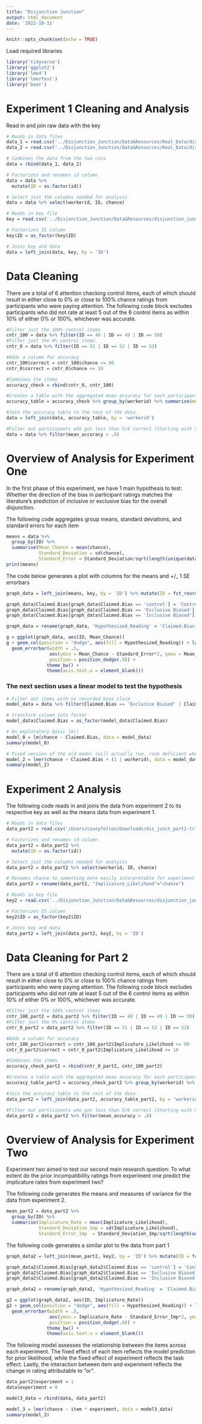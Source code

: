 ```yaml
---
title: "Disjunction Junction"
output: html_document
date: '2022-10-11'
---
```


```r
knitr::opts_chunk$set(echo = TRUE)
```

Load required libraries
```r
library('tidyverse')
library('ggplot2')
library('lme4')
library('lmerTest')
library('boot')
```

# Experiment 1 Cleaning and Analysis
Read in and join raw data with the key
```r
# Reads in data files
data_1 = read.csv('../Disjunction_Junction/Data&Resources/Real_Data/dis_junct_preliminary-trials.csv')
data_2 = read.csv('../Disjunction_Junction/Data&Resources/Real_Data/dis_junc_full_collection-trials.csv')

# Combines the data from the two csvs
data = rbind(data_1, data_2)

# Factorizes and renames id column
data = data %>% 
  mutate(ID = as.factor(id))

# Select just the columns needed for analysis
data = data %>% select(workerid, ID, chance)

# Reads in key file
key = read.csv('../Disjunction_Junction/Data&Resources/disjunction_junction_key.csv')

# Factorizes IS column
key$ID = as_factor(key$ID)

# Joins key and data
data = left_join(data, key, by = 'ID')
```

# Data Cleaning
There are a total of 6 attention checking control items, each of which should result in either close to 0% or close to 100% chance ratings from participants who were paying attention. The following code block excludes participants who did not rate at least 5 out of the 6 control items as within 10% of either 0% or 100%, whichever was accurate. 
```r
#Filter just the 100% control items
cntr_100 = data %>% filter(ID == 48 | ID == 49 | ID == 50)
#Filter just the 0% control items
cntr_0 = data %>% filter(ID == 51 | ID == 52 | ID == 53)

#Adds a column for accuracy
cntr_100$correct = cntr_100$chance >= 90
cntr_0$correct = cntr_0$chance <= 10

#Combines the items
accuracy_check = rbind(cntr_0, cntr_100)

#Creates a table with the aggregated mean accuracy for each participant
accuracy_table = accuracy_check %>% group_by(workerid) %>% summarise(mean_accuracy = mean(correct))

#Join the accuracy table to the rest of the data
data = left_join(data, accuracy_table, by = 'workerid')

#Filter out participants who got less than 5/6 correct (Starting with 50, 8 are excluded, leaving 42)
data = data %>% filter(mean_accuracy > .8)
```

# Overview of Analysis for Experiment One
In the first phase of this experiment, we have 1 main hypothesis to test: Whether the direction of the bias in participant ratings matches the literature's prediction of inclusive or exclusive bias for the overall disjunction. 


The following code aggregates group means, standard deviations, and standard errors for each item
```r
means = data %>% 
  group_by(ID) %>% 
  summarise(Mean_Chance = mean(chance),
            Standard_Deviation = sd(chance),
            Standard_Error = Standard_Deviation/sqrt(length(unique(data$workerid))))
print(means)
```

The code below generates a plot with columns for the means and +/_ 1 SE errorbars
```r
graph_data = left_join(means, key, by = 'ID') %>% mutate(ID = fct_reorder(ID, Mean_Chance))

graph_data$Claimed.Bias[graph_data$Claimed.Bias == 'control'] = 'Control'
graph_data$Claimed.Bias[graph_data$Claimed.Bias == 'Exclusive Biased'] = 'Hypothesized Exclusive'
graph_data$Claimed.Bias[graph_data$Claimed.Bias == 'Inclusive Biased'] = 'Hypothesized Inclusive'

graph_data = rename(graph_data, 'Hypothesized_Reading' = 'Claimed.Bias')

g = ggplot(graph_data, aes(ID, Mean_Chance))
g + geom_col(position = "dodge", aes(fill = Hypothesized_Reading)) + labs(title = 'Means and Variation by Item', x = 'Items', y = 'Rated Likelihood of Cooccurence (0%-100%)')+
  geom_errorbar(width = .5,
                aes(ymin = Mean_Chance - Standard_Error*2, ymax = Mean_Chance + Standard_Error*2),
                position = position_dodge(.9)) +
               theme_bw() +
               theme(axis.text.x = element_blank())
```

### The next section uses a linear model to test the hypothesis
```r
# Filter out items with no recorded bias claim
model_data = data %>% filter(Claimed.Bias == 'Exclusive Biased' | Claimed.Bias == 'Inclusive Biased')

# transform column into factor
model_data$Claimed.Bias = as_factor(model_data$Claimed.Bias)

# An exploratory basic lm()
model_0 = lm(chance ~ Claimed.Bias, data = model_data)
summary(model_0)

# Fixed version of the old model (will actually run, rank deficient when ID is a fixed effect)
model_2 = lmer(chance ~ Claimed.Bias + (1 | workerid), data = model_data)
summary(model_2)

```

# Experiment 2 Analysis

The following code reads in and joins the data from experiment 2 to its respective key as well as the means data from experiment 1. 
```r
# Reads in data files
data_part2 = read.csv('/Users/caseyfelton/Downloads/dis_junct_part2-trials.csv')

# Factorizes and renames id column
data_part2 = data_part2 %>% 
  mutate(ID = as.factor(id))

# Select just the columns needed for analysis
data_part2 = data_part2 %>% select(workerid, ID, chance)

# Renames chance to something more easily interpretable for experiment 2
data_part2 = rename(data_part2, "Implicature_Likelihood"="chance")

# Reads in key file
key2 = read.csv('../Disjunction_Junction/Data&Resources/disjunction_junction_key.csv')

# Factorizes IS column
key2$ID = as_factor(key2$ID)

# Joins key and data
data_part2 = left_join(data_part2, key2, by = 'ID')

```

# Data Cleaning for Part 2
There are a total of 6 attention checking control items, each of which should result in either close to 0% or close to 100% chance ratings from participants who were paying attention. The following code block excludes participants who did not rate at least 5 out of the 6 control items as within 10% of either 0% or 100%, whichever was accurate.

```r
#Filter just the 100% control items
cntr_100_part2 = data_part2 %>% filter(ID == 48 | ID == 49 | ID == 50)
#Filter just the 0% control items
cntr_0_part2 = data_part2 %>% filter(ID == 51 | ID == 52 | ID == 53)

#Adds a column for accuracy
cntr_100_part2$correct = cntr_100_part2$Implicature_Likelihood >= 90
cntr_0_part2$correct = cntr_0_part2$Implicature_Likelihood <= 10

#Combines the items
accuracy_check_part2 = rbind(cntr_0_part2, cntr_100_part2)

#Creates a table with the aggregated mean accuracy for each participant
accuracy_table_part2 = accuracy_check_part2 %>% group_by(workerid) %>% summarise(mean_accuracy = mean(correct))

#Join the accuracy table to the rest of the data
data_part2 = left_join(data_part2, accuracy_table_part2, by = 'workerid')

#Filter out participants who got less than 5/6 correct (Starting with 50, 8 are excluded, leaving 42)
data_part2 = data_part2 %>% filter(mean_accuracy > .8)
```

# Overview of Analysis for Experiment Two
Experiment two aimed to test our second main research question: To what extent do the prior incompatibility ratings from experiment one predict the implicature rates from experiment two?

The following code generates the means and measures of variance for the data from experiment 2. 
```r
mean_part2 = data_part2 %>% 
  group_by(ID) %>% 
  summarise(Implicature_Rate = mean(Implicature_Likelihood),
            Standard_Deviation_Imp = sd(Implicature_Likelihood),
            Standard_Error_Imp  = Standard_Deviation_Imp/sqrt(length(unique(data_part2$workerid))))

```

The following code generates a similar plot to the data from part 1
```r
graph_data2 = left_join(mean_part2, key2, by = 'ID') %>% mutate(ID = fct_reorder(ID, Implicature_Rate))

graph_data2$Claimed.Bias[graph_data2$Claimed.Bias == 'control'] = 'Control'
graph_data2$Claimed.Bias[graph_data2$Claimed.Bias == 'Exclusive Biased'] = 'Hypothesized Exclusive'
graph_data2$Claimed.Bias[graph_data2$Claimed.Bias == 'Inclusive Biased'] = 'Hypothesized Inclusive'

graph_data2 = rename(graph_data2, 'Hypothesized_Reading' = 'Claimed.Bias')

g2 = ggplot(graph_data2, aes(ID, Implicature_Rate))
g2 + geom_col(position = "dodge", aes(fill = Hypothesized_Reading)) + labs(title = 'Implicature Rate and Variation by Item', x = 'Items', y = 'Implicature Rate (0%-100%)')+
  geom_errorbar(width = .5,
                aes(ymin = Implicature_Rate - Standard_Error_Imp*2, ymax = Implicature_Rate + Standard_Error_Imp*2),
                position = position_dodge(.9)) +
               theme_bw() +
               theme(axis.text.x = element_blank())
```


The following model assesses the relationship between the items across each experiment. The fixed effect of each item reflects the model prediction for prior likelihood, while the fixed effect of experiment reflects the task effect. Lastly, the interaction between item and experiment reflects the change in rating attributable to "or". 
```r
data_part2$experiment = 1
data$experiment = 0

model3_data = rbind(data, data_part2)

model_3 = lmer(chance ~ item * experiment, data = model3_data)
summary(model_3)


```

